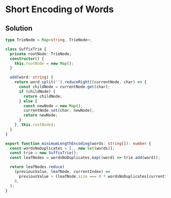 # Short Encoding of Words

## Solution

```typescript filename="solution.ts" copy 
type TrieNode = Map<string, TrieNode>;

class SuffixTrie {
  private rootNode: TrieNode;
  constructor() {
    this.rootNode = new Map();
  }

  add(word: string) {
    return word.split('').reduceRight((currentNode, char) => {
      const childNode = currentNode.get(char);
      if (childNode) {
        return childNode;
      } else {
        const newNode = new Map();
        currentNode.set(char, newNode);
        return newNode;
      }
    }, this.rootNode);
  }
}

export function minimumLengthEncoding(words: string[]): number {
  const wordsNoDuplicates = [...new Set(words)];
  const trie = new SuffixTrie();
  const leafNodes = wordsNoDuplicates.map((word) => trie.add(word));

  return leafNodes.reduce(
    (previousValue, leafNode, currentIndex) =>
      previousValue + (leafNode.size === 0 ? wordsNoDuplicates[currentIndex].length + 1 : 0),
    0,
  );
}
```